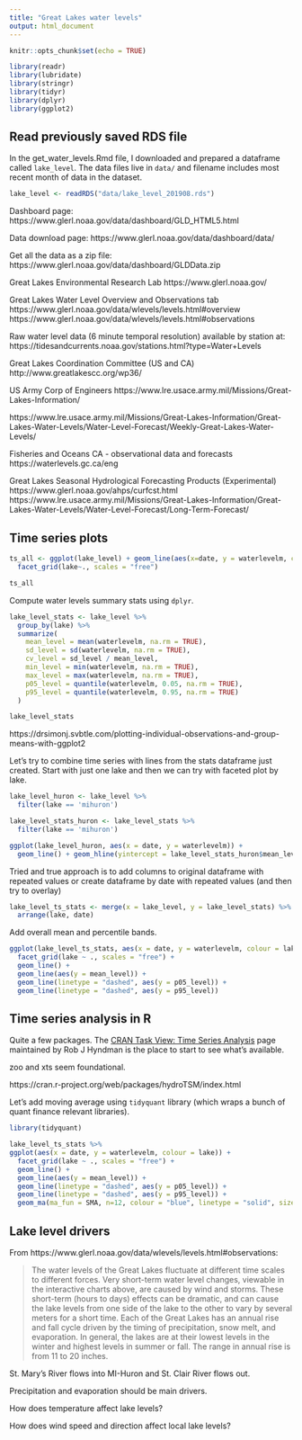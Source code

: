 ```yaml
---
title: "Great Lakes water levels"
output: html_document
---
```


```r
knitr::opts_chunk$set(echo = TRUE)
```

```r
library(readr)
library(lubridate)
library(stringr)
library(tidyr)
library(dplyr)
library(ggplot2)

```
## Read previously saved RDS file

In the get_water_levels.Rmd file, I downloaded and prepared a dataframe called 
`lake_level`. The data files live in `data/` and filename includes most recent
month of data in the dataset.

```r
lake_level <- readRDS("data/lake_level_201908.rds")
```

Dashboard page: https://www.glerl.noaa.gov/data/dashboard/GLD_HTML5.html

Data download page: https://www.glerl.noaa.gov/data/dashboard/data/

Get all the data as a zip file:
https://www.glerl.noaa.gov/data/dashboard/GLDData.zip

Great Lakes Environmental Research Lab
https://www.glerl.noaa.gov/

Great Lakes Water Level Overview and Observations tab
https://www.glerl.noaa.gov/data/wlevels/levels.html#overview
https://www.glerl.noaa.gov/data/wlevels/levels.html#observations

Raw water level data (6 minute temporal resolution) available by station at:
https://tidesandcurrents.noaa.gov/stations.html?type=Water+Levels

Great Lakes Coordination Committee (US and CA)
http://www.greatlakescc.org/wp36/

US Army Corp of Engineers
https://www.lre.usace.army.mil/Missions/Great-Lakes-Information/

https://www.lre.usace.army.mil/Missions/Great-Lakes-Information/Great-Lakes-Water-Levels/Water-Level-Forecast/Weekly-Great-Lakes-Water-Levels/

Fisheries and Oceans CA - observational data and forecasts
https://waterlevels.gc.ca/eng

Great Lakes Seasonal Hydrological Forecasting Products (Experimental)
https://www.glerl.noaa.gov/ahps/curfcst.html
https://www.lre.usace.army.mil/Missions/Great-Lakes-Information/Great-Lakes-Water-Levels/Water-Level-Forecast/Long-Term-Forecast/

## Time series plots

```r
ts_all <- ggplot(lake_level) + geom_line(aes(x=date, y = waterlevelm, colour = lake)) + ylab("Water level (m)") +
  facet_grid(lake~., scales = "free")

ts_all
```

Compute water levels summary stats using `dplyr`.

```r
lake_level_stats <- lake_level %>%
  group_by(lake) %>%
  summarize(
    mean_level = mean(waterlevelm, na.rm = TRUE),
    sd_level = sd(waterlevelm, na.rm = TRUE),
    cv_level = sd_level / mean_level,
    min_level = min(waterlevelm, na.rm = TRUE),
    max_level = max(waterlevelm, na.rm = TRUE),
    p05_level = quantile(waterlevelm, 0.05, na.rm = TRUE),
    p95_level = quantile(waterlevelm, 0.95, na.rm = TRUE)
  )

lake_level_stats
```


https://drsimonj.svbtle.com/plotting-individual-observations-and-group-means-with-ggplot2

Let's try to combine time series with lines from the stats dataframe just created. Start with
just one lake and then we can try with faceted plot by lake.



```r
lake_level_huron <- lake_level %>%
  filter(lake == 'mihuron')

lake_level_stats_huron <- lake_level_stats %>%
  filter(lake == 'mihuron')
```

```r
ggplot(lake_level_huron, aes(x = date, y = waterlevelm)) +
  geom_line() + geom_hline(yintercept = lake_level_stats_huron$mean_level)
```


Tried and true approach is to add columns to original dataframe with repeated values or create
dataframe by date with repeated values (and then try to overlay)


```r
lake_level_ts_stats <- merge(x = lake_level, y = lake_level_stats) %>%
  arrange(lake, date)
```


Add overall mean and percentile bands.

```r
ggplot(lake_level_ts_stats, aes(x = date, y = waterlevelm, colour = lake)) +
  facet_grid(lake ~ ., scales = "free") +
  geom_line() + 
  geom_line(aes(y = mean_level)) + 
  geom_line(linetype = "dashed", aes(y = p05_level)) + 
  geom_line(linetype = "dashed", aes(y = p95_level))
```

## Time series analysis in R

Quite a few packages. The [CRAN Task View: Time Series Analysis](https://cran.r-project.org/web/views/TimeSeries.html) page maintained by Rob J Hyndman is the place to start to see what's available.

zoo and xts seem foundational.

https://cran.r-project.org/web/packages/hydroTSM/index.html

Let's add moving average using `tidyquant` library (which wraps a bunch of quant finance
relevant libraries).


```r
library(tidyquant)
```

```r
lake_level_ts_stats %>% 
ggplot(aes(x = date, y = waterlevelm, colour = lake)) +
  facet_grid(lake ~ ., scales = "free") +
  geom_line() + 
  geom_line(aes(y = mean_level)) + 
  geom_line(linetype = "dashed", aes(y = p05_level)) + 
  geom_line(linetype = "dashed", aes(y = p95_level)) + 
  geom_ma(ma_fun = SMA, n=12, colour = "blue", linetype = "solid", size = 1)
```

## Lake level drivers

From https://www.glerl.noaa.gov/data/wlevels/levels.html#observations:

> The water levels of the Great Lakes fluctuate at different time scales to different forces. Very short-term water level changes, viewable in the interactive charts above, are caused by wind and storms. These short-term (hours to days) effects can be dramatic, and can cause the lake levels from one side of the lake to the other to vary by several meters for a short time. Each of the Great Lakes has an annual rise and fall cycle driven by the timing of precipitation, snow melt, and evaporation. In general, the lakes are at their lowest levels in the winter and highest levels in summer or fall. The range in annual rise is from 11 to 20 inches.

St. Mary's River flows into MI-Huron and St. Clair River flows out.

Precipitation and evaporation should be main drivers.

How does temperature affect lake levels?

How does wind speed and direction affect local lake levels?

